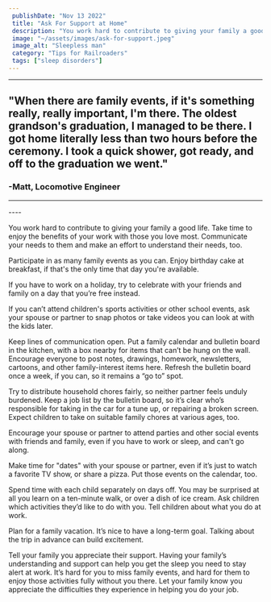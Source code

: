 ```yaml
---
 publishDate: "Nov 13 2022"
 title: "Ask For Support at Home"
 description: "You work hard to contribute to giving your family a good life. Take time to enjoy the benefits of your work with those you love most. Communicate your needs to them and make an effort to understand their needs, too."
 image: "~/assets/images/ask-for-support.jpeg"
 image_alt: "Sleepless man"
 category: "Tips for Railroaders"
 tags: ["sleep disorders"]
---
```


----

## "When there are family events, if it's something really, really important, I'm there. The oldest grandson's graduation, I managed to be there. I got home literally less than two hours before the ceremony. I took a quick shower, got ready, and off to the graduation we went." ##
### -Matt, Locomotive Engineer
----


<YouTube embed_url="https://player.vimeo.com/video/794546839?h=a8da8fc970" title="Getting Family Support" duration="1:17" description="Michael Coplen, former Federal Railroad Administration human factors researcher and former locomotive engineer, tells how important family is to railroaders getting good sleep." />
----

You work hard to contribute to giving your family a good life. Take time to enjoy the benefits of your work with those you love most. Communicate your needs to them and make an effort to understand their needs, too.

Participate in as many family events as you can. Enjoy birthday cake at breakfast, if that's the only time that day you're available.

If you have to work on a holiday, try to celebrate with your friends and family on a day that you’re free instead.

If you can’t attend children's sports activities or other school events, ask your spouse or partner to snap photos or take videos you can look at with the kids later.

Keep lines of communication open. Put a family calendar and bulletin board in the kitchen, with a box nearby for items that can’t be hung on the wall. Encourage everyone to post notes, drawings, homework, newsletters, cartoons, and other family-interest items here. Refresh the bulletin board once a week, if you can, so it remains a “go to” spot.

Try to distribute household chores fairly, so neither partner feels unduly burdened. Keep a job list by the bulletin board, so it’s clear who’s responsible for taking in the car for a tune up, or repairing a broken screen. Expect children to take on suitable family chores at various ages, too.

Encourage your spouse or partner to attend parties and other social events with friends and family, even if you have to work or sleep, and can't go along.

Make time for "dates" with your spouse or partner, even if it’s just to watch a favorite TV show, or share a pizza. Put those events on the calendar, too.

Spend time with each child separately on days off. You may be surprised at all you learn on a ten-minute walk, or over a dish of ice cream. Ask children which activities they’d like to do with you. Tell children about what you do at work.

Plan for a family vacation. It’s nice to have a long-term goal. Talking about the trip in advance can build excitement.

Tell your family you appreciate their support. Having your family’s understanding and support can help you get the sleep you need to stay alert at work. It’s hard for you to miss family events, and hard for them to enjoy those activities fully without you there. Let your family know you appreciate the difficulties they experience in helping you do your job.
